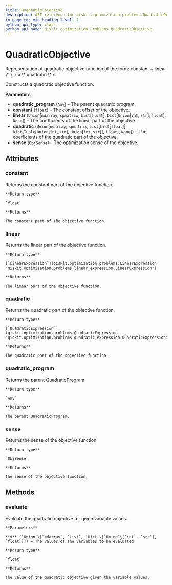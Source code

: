 ```yaml
---
title: QuadraticObjective
description: API reference for qiskit.optimization.problems.QuadraticObjective
in_page_toc_min_heading_level: 1
python_api_type: class
python_api_name: qiskit.optimization.problems.QuadraticObjective
---
```


# QuadraticObjective

<Class id="qiskit.optimization.problems.QuadraticObjective" isDedicatedPage={true} github="https://github.com/qiskit-community/qiskit-aqua/tree/stable/0.7/qiskit/optimization/problems/quadratic_objective.py" signature="QuadraticObjective(quadratic_program, constant=0.0, linear=None, quadratic=None, sense=ObjSense.MINIMIZE)">
  Representation of quadratic objective function of the form: constant + linear \* x + x \* quadratic \* x.

  Constructs a quadratic objective function.

  **Parameters**

  *   **quadratic\_program** (`Any`) – The parent quadratic program.
  *   **constant** (`float`) – The constant offset of the objective.
  *   **linear** (`Union`\[`ndarray`, `spmatrix`, `List`\[`float`], `Dict`\[`Union`\[`int`, `str`], `float`], `None`]) – The coefficients of the linear part of the objective.
  *   **quadratic** (`Union`\[`ndarray`, `spmatrix`, `List`\[`List`\[`float`]], `Dict`\[`Tuple`\[`Union`\[`int`, `str`], `Union`\[`int`, `str`]], `float`], `None`]) – The coefficients of the quadratic part of the objective.
  *   **sense** (`ObjSense`) – The optimization sense of the objective.

  ## Attributes

  ### constant

  <Attribute id="qiskit.optimization.problems.QuadraticObjective.constant" name="constant" signature="float">
    Returns the constant part of the objective function.

    **Return type**

    `float`

    **Returns**

    The constant part of the objective function.
  </Attribute>

  ### linear

  <Attribute id="qiskit.optimization.problems.QuadraticObjective.linear" name="linear" signature="qiskit.optimization.problems.linear_expression.LinearExpression">
    Returns the linear part of the objective function.

    **Return type**

    [`LinearExpression`](qiskit.optimization.problems.LinearExpression "qiskit.optimization.problems.linear_expression.LinearExpression")

    **Returns**

    The linear part of the objective function.
  </Attribute>

  ### quadratic

  <Attribute id="qiskit.optimization.problems.QuadraticObjective.quadratic" name="quadratic" signature="qiskit.optimization.problems.quadratic_expression.QuadraticExpression">
    Returns the quadratic part of the objective function.

    **Return type**

    [`QuadraticExpression`](qiskit.optimization.problems.QuadraticExpression "qiskit.optimization.problems.quadratic_expression.QuadraticExpression")

    **Returns**

    The quadratic part of the objective function.
  </Attribute>

  ### quadratic\_program

  <Attribute id="qiskit.optimization.problems.QuadraticObjective.quadratic_program" name="quadratic_program" signature="Any">
    Returns the parent QuadraticProgram.

    **Return type**

    `Any`

    **Returns**

    The parent QuadraticProgram.
  </Attribute>

  ### sense

  <Attribute id="qiskit.optimization.problems.QuadraticObjective.sense" name="sense" signature="qiskit.optimization.problems.quadratic_objective.ObjSense">
    Returns the sense of the objective function.

    **Return type**

    `ObjSense`

    **Returns**

    The sense of the objective function.
  </Attribute>

  ## Methods

  ### evaluate

  <Function id="qiskit.optimization.problems.QuadraticObjective.evaluate" name="evaluate" signature="QuadraticObjective.evaluate(x)">
    Evaluate the quadratic objective for given variable values.

    **Parameters**

    **x** (`Union`\[`ndarray`, `List`, `Dict`\[`Union`\[`int`, `str`], `float`]]) – The values of the variables to be evaluated.

    **Return type**

    `float`

    **Returns**

    The value of the quadratic objective given the variable values.
  </Function>
</Class>

